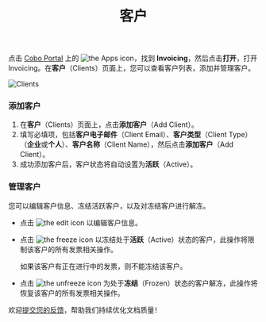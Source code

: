 ﻿---
title: "客户"
sidebarTitle: "客户"
lang: "zh-hans"
---
点击 [Cobo Portal](https://portal.cobo.com/login) 上的 <img src="/en/images/common/icon_apps.svg" className="icon" alt="the Apps icon"/>，找到 **Invoicing**，然后点击**打开**，打开 Invoicing。在**客户**（Clients）页面上，您可以查看客户列表，添加并管理客户。

<img src="/en/images/portal-apps/invoicing/clients.png" className="screenshot_full_screen" alt="Clients"/>

### 添加客户

1. 在**客户**（Clients）页面上，点击**添加客户**（Add Client）。
2. 填写必填项，包括**客户电子邮件**（Client Email）、**客户类型**（Client Type）（**企业**或**个人**）、**客户名称**（Client Name），然后点击**添加客户**（Add Client）。 
3. 成功添加客户后，客户状态将自动设置为**活跃**（Active）。

### 管理客户

您可以编辑客户信息、冻结活跃客户，以及对冻结客户进行解冻。

- 点击 <img src="/en/images/common/icon_edit.svg" className="icon" alt="the edit icon"></img> 以编辑客户信息。
- 点击 <img src="/en/images/common/icon_freeze.svg" className="icon" alt="the freeze icon"></img> 以冻结处于**活跃**（Active）状态的客户，此操作将限制该客户的所有发票相关操作。

    <Info>如果该客户有正在进行中的发票，则不能冻结该客户。</Info>

- 点击 <img src="/en/images/common/icon_unfreeze.svg" className="icon" alt="the unfreeze icon"></img> 为处于**冻结**（Frozen）状态的客户解冻，此操作将恢复该客户的所有发票相关操作。

<Tip>欢迎[提交您的反馈](https://forms.zohopublic.com/cobo/form/DocumentFeedbackForm/formperma/QvLOhxJv1_JMsJ-1dleZ8Itb_7rzN-LtgvsDdxosoVI?referrername=manuals)，帮助我们持续优化文档质量！</Tip>